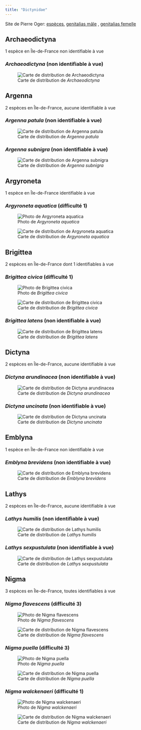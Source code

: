 ```yaml
---
title: "Dictynidae"
---
```


Site de Pierre Oger: [espèces](https://arachno.piwigo.com/index?/category/44-dictynidae), [genitalias mâle](https://arachno.piwigo.com/index?/tags/1457-_dictynidae_m) , [genitalias femelle](https://arachno.piwigo.com/index?/tags/1458-_dictynidae_f)



## Archaeodictyna

1 espèce en Île-de-France non identifiable à vue



### *Archaeodictyna* (non identifiable à vue)



![Carte de distribution de *Archaeodictyna*](https://asfra.fr/Site/User_pages/Atlas/LR_ASFRA_Dictynidae_Archaeodictyna_2022-03-10.jpeg)



## Argenna

2 espèces en Île-de-France, aucune identifiable à vue



### *Argenna patula* (non identifiable à vue)



![Carte de distribution de *Argenna patula*](https://asfra.fr/Site/User_pages/Atlas/LR_ASFRA_Dictynidae_Argenna%20patula_2022-03-10.jpeg)



### *Argenna subnigra* (non identifiable à vue)



![Carte de distribution de *Argenna subnigra*](https://asfra.fr/Site/User_pages/Atlas/LR_ASFRA_Dictynidae_Argenna%20subnigra_2022-03-10.jpeg)



## Argyroneta

1 espèce en Île-de-France identifiable à vue



### *Argyroneta aquatica* (difficulté 1)

![Photo de *Argyroneta aquatica*](chemin/vers/photo.jpg)

![Carte de distribution de *Argyroneta aquatica*](https://asfra.fr/Site/User_pages/Atlas/LR_ASFRA_Dictynidae_Argyroneta%20aquatica_2022-03-10.jpeg)



## Brigittea

2 espèces en Île-de-France dont 1 identifiables à vue



### *Brigittea civica* (difficulté 1)

![Photo de *Brigittea civica*](chemin/vers/photo.jpg)

![Carte de distribution de *Brigittea civica*](https://asfra.fr/Site/User_pages/Atlas/LR_ASFRA_Dictynidae_Brigittea%20civica_2022-03-10.jpeg)



### *Brigittea latens* (non identifiable à vue)



![Carte de distribution de *Brigittea latens*](https://asfra.fr/Site/User_pages/Atlas/LR_ASFRA_Dictynidae_Brigittea%20latens_2022-03-10.jpeg)



## Dictyna

2 espèces en Île-de-France, aucune identifiable à vue



### *Dictyna arundinacea* (non identifiable à vue)



![Carte de distribution de *Dictyna arundinacea*](https://asfra.fr/Site/User_pages/Atlas/LR_ASFRA_Dictynidae_Dictyna%20arundinacea_2022-03-10.jpeg)



### *Dictyna uncinata* (non identifiable à vue)



![Carte de distribution de *Dictyna uncinata*](https://asfra.fr/Site/User_pages/Atlas/LR_ASFRA_Dictynidae_Dictyna%20uncinata_2022-03-10.jpeg)



## Emblyna

1 espèce en Île-de-France non identifiable à vue



### *Emblyna brevidens* (non identifiable à vue)



![Carte de distribution de *Emblyna brevidens*](https://asfra.fr/Site/User_pages/Atlas/LR_ASFRA_Dictynidae_Emblyna%20brevidens_2022-03-10.jpeg)



## Lathys

2 espèces en Île-de-France, aucune identifiable à vue



### *Lathys humilis* (non identifiable à vue)



![Carte de distribution de *Lathys humilis*](https://asfra.fr/Site/User_pages/Atlas/LR_ASFRA_Dictynidae_Lathys%20humilis_2022-03-10.jpeg)



### *Lathys sexpustulata* (non identifiable à vue)



![Carte de distribution de *Lathys sexpustulata*](https://asfra.fr/Site/User_pages/Atlas/LR_ASFRA_Dictynidae_Lathys%20sexpustulata_2022-03-10.jpeg)



## Nigma

3 espèces en Île-de-France, toutes identifiables à vue



### *Nigma flavescens* (difficulté 3)

![Photo de *Nigma flavescens*](chemin/vers/photo.jpg)

![Carte de distribution de *Nigma flavescens*](https://asfra.fr/Site/User_pages/Atlas/LR_ASFRA_Dictynidae_Nigma%20flavescens_2022-03-10.jpeg)



### *Nigma puella* (difficulté 3)

![Photo de *Nigma puella*](chemin/vers/photo.jpg)

![Carte de distribution de *Nigma puella*](https://asfra.fr/Site/User_pages/Atlas/LR_ASFRA_Dictynidae_Nigma%20puella_2022-03-10.jpeg)



### *Nigma walckenaeri* (difficulté 1)

![Photo de *Nigma walckenaeri*](chemin/vers/photo.jpg)

![Carte de distribution de *Nigma walckenaeri*](https://asfra.fr/Site/User_pages/Atlas/LR_ASFRA_Dictynidae_Nigma%20walckenaeri_2022-03-10.jpeg)



